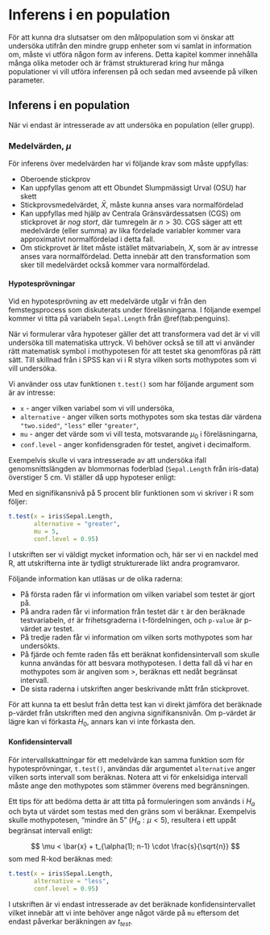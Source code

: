 # Inferens i en population
För att kunna dra slutsatser om den målpopulation som vi önskar att undersöka utifrån den mindre grupp enheter som vi samlat in information om, måste vi utföra någon form av inferens. Detta kapitel kommer innehålla många olika metoder och är främst strukturerad kring hur många populationer vi vill utföra inferensen på och sedan med avseende på vilken parameter.

## Inferens i en population
När vi endast är intresserade av att undersöka en population (eller grupp).

### Medelvärden, \large $\mu$
För inferens över medelvärden har vi följande krav som måste uppfyllas:
  
- Oberoende stickprov
- Kan uppfyllas genom att ett Obundet Slumpmässigt Urval (OSU) har skett 
- Stickprovsmedelvärdet, $\bar{X}$, måste kunna anses vara normalfördelad
- Kan uppfyllas med hjälp av Centrala Gränsvärdessatsen (CGS) om stickprovet är *nog stort*, där tumregeln är $n > 30$. CGS säger att ett medelvärde (eller summa) av lika fördelade variabler kommer vara approximativt normalfördelad i detta fall.
- Om stickprovet är litet måste istället mätvariabeln, $X$, som är av intresse anses vara normalfördelad. Detta innebär att den transformation som sker till medelvärdet också kommer vara normalfördelad.


#### Hypotesprövningar
Vid en hypotesprövning av ett medelvärde utgår vi från den femstegsprocess som diskuterats under föreläsningarna. I följande exempel kommer vi titta på variabeln `Sepal.Length` från \@ref(tab:penguins).

När vi formulerar våra hypoteser gäller det att transformera vad det är vi vill undersöka till matematiska uttryck. Vi behöver också se till att vi använder rätt matematisk symbol i mothypotesen för att testet ska genomföras på rätt sätt. Till skillnad från i SPSS kan vi i R styra vilken sorts mothypotes som vi vill undersöka. 

Vi använder oss utav funktionen `t.test()` som har följande argument som är av intresse:
  
- `x` - anger vilken variabel som vi vill undersöka,
- `alternative` - anger vilken sorts mothypotes som ska testas där värdena `"two.sided"`, `"less"` eller `"greater"`,
- `mu` - anger det värde som vi vill testa, motsvarande $\mu_0$ i föreläsningarna,
- `conf.level` - anger konfidensgraden för testet, angivet i decimalform.

Exempelvis skulle vi vara intresserade av att undersöka ifall genomsnittslängden av blommornas foderblad (`Sepal.Length` från iris-data)  överstiger 5 cm. Vi ställer då upp hypoteser enligt:
  
\begin{align}
H_0: \mu \le 5 \\
H_a: \mu > 5
\end{align}

Med en signifikansnivå på 5 procent blir funktionen som vi skriver i R som följer:
  
```r

t.test(x = iris$Sepal.Length, 
       alternative = "greater",
       mu = 5,
       conf.level = 0.95)

```

I utskriften ser vi väldigt mycket information och, här ser vi en nackdel med R, att utskrifterna inte är tydligt strukturerade likt andra programvaror.

Följande information kan utläsas ur de olika raderna:
  
- På första raden får vi information om vilken variabel som testet är gjort på. 
- På andra raden får vi information från testet där `t` är den beräknade testvariabeln, `df` är frihetsgraderna i t-fördelningen, och `p-value` är p-värdet av testet. 
- På tredje raden får vi information om vilken sorts mothypotes som har undersökts. 
- På fjärde och femte raden fås ett beräknat konfidensintervall som skulle kunna användas för att besvara mothypotesen. I detta fall då vi har en mothypotes som är angiven som $>$, beräknas ett nedåt begränsat intervall. 
- De sista raderna i utskriften anger beskrivande mått från stickprovet.

För att kunna ta ett beslut från detta test kan vi direkt jämföra det beräknade p-värdet från utskriften med den angivna signifikansnivån. Om p-värdet är lägre kan vi förkasta $H_0$, annars kan vi inte förkasta den.

#### Konfidensintervall
För intervallskattningar för ett medelvärde kan samma funktion som för hypotesprövningar, `t.test()`, användas där argumentet `alternative` anger vilken sorts intervall som beräknas. Notera att vi för enkelsidiga intervall måste ange den mothypotes som stämmer överens med begränsningen. 

Ett tips för att bedöma detta är att titta på formuleringen som används i $H_a$ och byta ut värdet som testas med den gräns som vi beräknar. Exempelvis skulle mothypotesen, "mindre än 5" ($H_a: \mu < 5$), resultera i ett uppåt begränsat intervall enligt:
  
$$ 
  \mu < \bar{x} + t_{\alpha(1); n-1} \cdot \frac{s}{\sqrt{n}}
$$
  som med R-kod beräknas med:
  
```r

t.test(x = iris$Sepal.Length, 
       alternative = "less",
       conf.level = 0.95)

```
I utskriften är vi endast intresserade av det beräknade konfidensintervallet vilket innebär att vi inte behöver ange något värde på `mu` eftersom det endast påverkar beräkningen av $t_{test}$.
